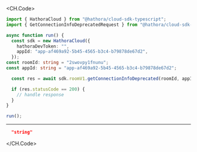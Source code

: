 
<CH.Code>
```typescript GetConnectionInfoDeprecated.ts
import { HathoraCloud } from "@hathora/cloud-sdk-typescript";
import { GetConnectionInfoDeprecatedRequest } from "@hathora/cloud-sdk-typescript/dist/models/operations";

async function run() {
  const sdk = new HathoraCloud({
    hathoraDevToken: "",
    appId: "app-af469a92-5b45-4565-b3c4-b79878de67d2",
  });
const roomId: string = "2swovpy1fnunu";
const appId: string = "app-af469a92-5b45-4565-b3c4-b79878de67d2";

  const res = await sdk.roomV1.getConnectionInfoDeprecated(roomId, appId);

  if (res.statusCode == 200) {
    // handle response
  }
}

run();
```
---

```json Example Response
  "string"
```
</CH.Code>
